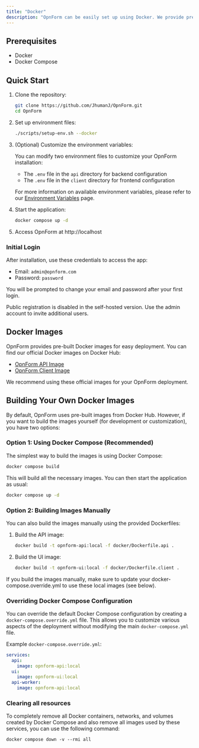 ```yaml
---
title: "Docker"
description: "OpnForm can be easily set up using Docker. We provide pre-built images on Docker Hub, which is the recommended method for most users."
---
```



<CloudVersion/>

## Prerequisites

- Docker
- Docker Compose

## Quick Start

1. Clone the repository:

   ```bash
   git clone https://github.com/JhumanJ/OpnForm.git
   cd OpnForm
   ```

2. Set up environment files:

   ```bash
   ./scripts/setup-env.sh --docker
   ```

3. (Optional) Customize the environment variables:
   
   You can modify two environment files to customize your OpnForm installation:
   - The `.env` file in the `api` directory for backend configuration
   - The `.env` file in the `client` directory for frontend configuration

   For more information on available environment variables, please refer to our [Environment Variables](/configuration/environment-variables) page.

4. Start the application:

   ```bash
   docker compose up -d
   ```

5. Access OpnForm at http://localhost


### Initial Login

After installation, use these credentials to access the app:

-   Email: `admin@opnform.com`
-   Password: `password`

You will be prompted to change your email and password after your first login.

<Note>Public registration is disabled in the self-hosted version. Use the admin account to invite additional users.</Note>

## Docker Images

OpnForm provides pre-built Docker images for easy deployment. You can find our official Docker images on Docker Hub:

- [OpnForm API Image](https://hub.docker.com/r/jhumanj/opnform-api)
- [OpnForm Client Image](https://hub.docker.com/r/jhumanj/opnform-client)

We recommend using these official images for your OpnForm deployment.


## Building Your Own Docker Images

By default, OpnForm uses pre-built images from Docker Hub. However, if you want to build the images yourself (for development or customization), you have two options:

### Option 1: Using Docker Compose (Recommended)

The simplest way to build the images is using Docker Compose:

```bash
docker compose build
```

This will build all the necessary images. You can then start the application as usual:

```bash
docker compose up -d
```

### Option 2: Building Images Manually

You can also build the images manually using the provided Dockerfiles:

1. Build the API image:
   ```bash
   docker build -t opnform-api:local -f docker/Dockerfile.api .
   ```

2. Build the UI image:
   ```bash
   docker build -t opnform-ui:local -f docker/Dockerfile.client .
   ```

If you build the images manually, make sure to update your docker-compose.override.yml to use these local images (see below).

### Overriding Docker Compose Configuration

You can override the default Docker Compose configuration by creating a `docker-compose.override.yml` file. This allows you to customize various aspects of the deployment without modifying the main `docker-compose.yml` file.

Example `docker-compose.override.yml`:

```yaml
services:
  api:
    image: opnform-api:local
  ui:
    image: opnform-ui:local
  api-worker:
    image: opnform-api:local
```


### Clearing all resources

To completely remove all Docker containers, networks, and volumes created by Docker Compose and also remove all images used by these services, you can use the following command:

```
docker compose down -v --rmi all
```
